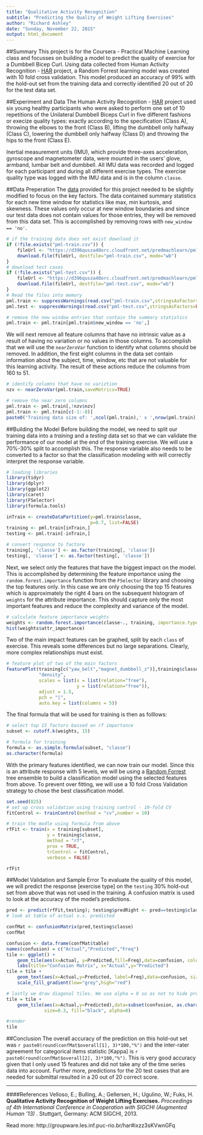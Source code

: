 ```yaml
---
title: "Qualitative Activity Recognition"
subtitle: "Predicting the Quality of Weight Lifting Exercises"
author: "Richard Ashley"
date: "Sunday, November 22, 2015"
output: html_document
---
```



##Summary
This project is for the Coursera - Practical Machine Learning class and focusses on building a model to predict the quality of exercise for a Dumbbell Bicep Curl. Using data collected from Human Activity Recognition - [HAR](http://groupware.les.inf.puc-rio.br/har#ixzz3sKQFQCKD) project, a Random Forrest learning model was created with 10 fold cross validation. This model produced an accuracy of 99% with the hold-out set from the training data and correctly identified 20 out of 20 for the test data set.   

##Experiment and Data
The Human Activity Recognition - [HAR](http://groupware.les.inf.puc-rio.br/har#ixzz3sKQFQCKD) project used six young healthy participants who were asked to perform one set of 10 repetitions of the Unilateral Dumbbell Biceps Curl in five different fashions or execize quality types: exactly according to the specification (Class A), throwing the elbows to the front (Class B), lifting the dumbbell only halfway (Class C), lowering the dumbbell only halfway (Class D) and throwing the hips to the front (Class E).

Inertial measurement units (IMU), which provide three-axes acceleration, gyroscope and magnetometer data, were mounted in the users’ glove, armband, lumbar belt and dumbbell.  All IMU data was recorded and logged for each participant and during all different exercise types. The exercise quality type was logged with the IMU data and is in the column `classe`. 

##Data Preperation
The [data](https://d396qusza40orc.cloudfront.net/predmachlearn/pml-training.csv) provided for this project needed to be slightly modified to focus on the key factors. The data contained summary statistics for each new time window for statistics like max, min kurtosis, and skewness.  These values only occur at new window boundaries and since our test data does not contain values for those entries, they will be removed from this data set. This is accomplished by removing rows with `new_window == 'no'`.
```r
# if the training data does not exist download it
if (!file.exists("pml-train.csv")) {
    fileUrl <- "https://d396qusza40orc.cloudfront.net/predmachlearn/pml-training.csv"
    download.file(fileUrl, destfile="pml-train.csv", mode="wb")
}
# download test cases
if (!file.exists("pml-test.csv")) {
    fileUrl <- "https://d396qusza40orc.cloudfront.net/predmachlearn/pml-testing.csv"
    download.file(fileUrl, destfile="pml-test.csv", mode="wb")
}
# Read the files into memory
pml.train <- suppressWarnings(read.csv("pml-train.csv",stringsAsFactors=FALSE))
pml.test <- suppressWarnings(read.csv("pml-test.csv",stringsAsFactors=FALSE))

# remove the new window entries that contain the summary statistics
pml.train <- pml.train[pml.train$new_window == 'no',]

```
We will next remove all feature columns that have no intrinsic value as a result of having no variation or no values in those columns. To accomplish that we will use the `nearZeroVar` function to identify what columns should be removed.  In addition, the first eight columns in the data set contain information about the subject, time, window, etc that are not valuable for this learning activity. The result of these actions reduce the columns from 160 to 51. 

```r
# identify columns that have no variztion 
nzv <- nearZeroVar(pml.train,saveMetrics=TRUE)

# remove the near zero columns
pml.train <- pml.train[,!nzv$nzv]
pml.train <- pml.train[c(-1:-8)]
paste0('Training data size of: ',ncol(pml.train),' x ',nrow(pml.train))
```
##Building the Model
Before building the model, we need to split our training data into a *training* and a *testing* data set so that we can validate the performance of our model at the end of the training exercise.  We will use a 70%-30% split to accomplish this. The response variable also needs to be converted to a factor so that the classification modeling with will correctly interpret the response variable.

```r
# loading libraries
library(tidyr)
library(dplyr)
library(ggplot2)
library(caret)
library(FSelector)
library(formula.tools)
```

```r
inTrain <- createDataPartition(y=pml.train$classe,
                               p=0.7, list=FALSE)
training <- pml.train[inTrain,]
testing <- pml.train[-inTrain,]

# convert responce to factore
training[, 'classe'] <- as.factor(training[, 'classe'])
testing[, 'classe'] <- as.factor(testing[, 'classe'])
```

Next, we select only the features that have the biggest impact on the model. This is accomplished by determining the feature importance using the `random.forest.importance` function from the `FSelector` library and choosing the top features only. In this case we are only choosing the top 15 features which is approximately the right 4 bars on the subsequent histogram of `weights` for the attribute importance. This should capture only the most important features and reduce the complexity and variance of the model.

```r
# calculate feature importance weights
weights <- random.forest.importance(classe~., training, importance.type = 1)
hist(weights$attr_importance)
```

Two of the main impact features can be graphed, split by each `class` of exercise.  This reveals some differences but no large separations. Clearly, more complex relationships must exist. 

```r
# feature plot of two of the main factors
featurePlot(training[c("yaw_belt","magnet_dumbbell_z")],training$classe, 
            "density",
            scales = list(x = list(relation="free"),
                          y = list(relation="free")),
            adjust = 1.5,
            pch = "|",
            auto.key = list(columns = 5))
```

The final formula that will be used for training is then as folllows:

```r
# select top 15 factors bassed on rf importance
subset <- cutoff.k(weights, 15)

# formula for training
formula <- as.simple.formula(subset, "classe")
as.character(formula)

```

With the primary features identified, we can now train our model.  Since this is an attribute response with 5 levels, we will be using a [Random Forrest](https://en.wikipedia.org/wiki/Random_forest) tree ensemble to build a classification model using the selected features from above. To prevent over fitting, we will use a 10 fold Cross Validation strategy to chose the best classification model. 

```r
set.seed(825)
# set up cross validation using training control - 10-fold CV
fitControl <- trainControl(method = "cv",number = 10)

# train the modle using formula from above 
rfFit <- train(x = training[subset], 
               y = training$classe,
               method = "rf", 
               prox = TRUE, 
               trControl = fitControl,
               verbose = FALSE)

rfFit
```
##Model Validation and Sample Error
To evaluate the quality of this model, we will predict the response [exercise type] on the `testing` 30% hold-out set from above that was not used in the training.  A confusion matrix is used to look at the accuracy of the model's predictions.

```r
pred <- predict(rfFit,testing); testing$predRight <- pred==testing$classe
# look at table of actual v.s. predicted

confMat <- confusionMatrix(pred,testing$classe)
confMat
```

```r
confusion <- data.frame(confMat$table)
names(confusion) = c("Actual","Predicted","Freq")
tile <- ggplot() +
    geom_tile(aes(x=Actual, y=Predicted,fill=Freq),data=confusion, color="black",size=0.1) +
    labs(title="Confusion Matrix", x="Actual",y="Predicted")
tile = tile + 
    geom_text(aes(x=Actual,y=Predicted, label=Freq),data=confusion, size=3, colour="black") +
    scale_fill_gradient(low="grey",high="red")

# lastly we draw diagonal tiles. We use alpha = 0 so as not to hide previous layers but use size=0.3 to highlight border
tile = tile + 
    geom_tile(aes(x=Actual,y=Predicted),data=subset(confusion, as.character(Actual)==as.character(Predicted)), color="black",
              size=0.3, fill="black", alpha=0) 

#render
tile
```

##Conclusion
The overall accuracy of the prediction on this hold-out set was `r paste0(round(confMat$overall[1], 3)*100,"%")` and the inter-rater agreement for categorical items statistic [Kappa] is `r paste0(round(confMat$overall[2], 3)*100,"%")`.  This is very good accuracy given that I only used 15 features and did not take any of the time series data into account.  Further more, predictions for the 20 test cases that are needed for submittal  resulted in a 20 out of 20 correct score.


***

####References
Velloso, E.; Bulling, A.; Gellersen, H.; Ugulino, W.; Fuks, H. **Qualitative Activity Recognition of Weight Lifting Exercises.** *Proceedings of 4th International Conference in Cooperation with SIGCHI (Augmented Human '13)* . Stuttgart, Germany: ACM SIGCHI, 2013.

Read more: http://groupware.les.inf.puc-rio.br/har#ixzz3sKVwnGFq
